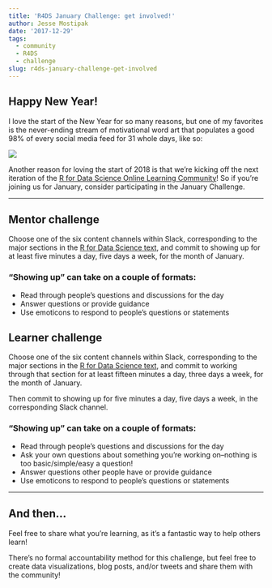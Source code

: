 ```yaml
---
title: 'R4DS January Challenge: get involved!'
author: Jesse Mostipak
date: '2017-12-29'
tags:
  - community
  - R4DS
  - challenge
slug: r4ds-january-challenge-get-involved
---
```


## Happy New Year!
I love the start of the New Year for so many reasons, but one of my favorites is the never-ending stream of motivational word art that populates a good 98% of every social media feed for 31 whole days, like so:  

![](https://i.imgur.com/TGXV5PB.png) 

Another reason for loving the start of 2018 is that we’re kicking off the next iteration of the [R for Data Science Online Learning Community](https://www.jessemaegan.com/post/r4ds-the-next-iteration/)! So if you’re joining us for January, consider participating in the January Challenge.   

***  

## Mentor challenge
Choose one of the six content channels within Slack, corresponding to the major sections in the [R for Data Science text](http://r4ds.had.co.nz/), and commit to showing up for at least five minutes a day, five days a week, for the month of January.

### “Showing up” can take on a couple of formats:

* Read through people’s questions and discussions for the day
* Answer questions or provide guidance
* Use emoticons to respond to people’s questions or statements  

## Learner challenge
Choose one of the six content channels within Slack, corresponding to the major sections in the [R for Data Science text](http://r4ds.had.co.nz/), and commit to working through that section for at least fifteen minutes a day, three days a week, for the month of January.

Then commit to showing up for five minutes a day, five days a week, in the corresponding Slack channel.

### “Showing up” can take on a couple of formats:

* Read through people’s questions and discussions for the day
* Ask your own questions about something you’re working on--nothing is too basic/simple/easy a question!
* Answer questions other people have or provide guidance
* Use emoticons to respond to people’s questions or statements

*** 

## And then…
Feel free to share what you’re learning, as it’s a fantastic way to help others learn!

There’s no formal accountability method for this challenge, but feel free to create data visualizations, blog posts, and/or tweets and share them with the community!